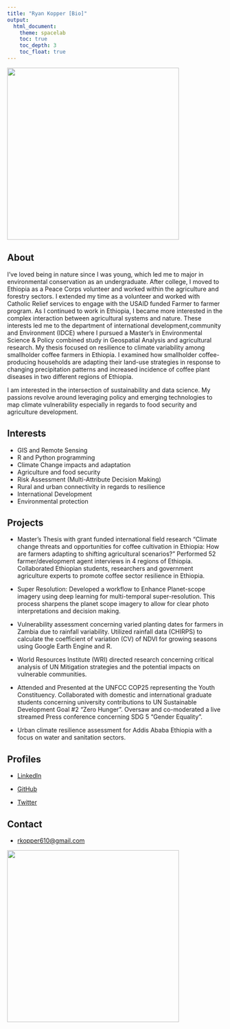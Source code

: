 ```yaml
---
title: "Ryan Kopper [Bio]"
output:
  html_document:
    theme: spacelab
    toc: true
    toc_depth: 3
    toc_float: true
---
```


![](img/Jane.png){width=400px}


## About

I’ve loved being in nature since I was young, which led me to major in environmental conservation as an undergraduate. After college, I moved to Ethiopia as a Peace Corps volunteer and worked within the agriculture and forestry sectors. I extended my time as a volunteer and worked with Catholic Relief services to engage with the USAID funded Farmer to farmer program. As I continued to work in Ethiopia, I became more interested in the complex interaction between agricultural systems and nature. These interests led me to the department of international development,community and Environment (IDCE) where I pursued a Master's in Environmental Science & Policy combined study in Geospatial Analysis and agricultural research. My thesis focused on resilience to climate variability among smallholder coffee farmers in Ethiopia. I examined how smallholder coffee-producing households are adapting their land-use strategies in response to changing precipitation patterns and increased incidence of coffee plant diseases in two different regions of Ethiopia. 

I am interested in the intersection of sustainability and data science. My passions revolve around leveraging policy and emerging technologies to map climate vulnerability especially in regards to food security and agriculture development. 



## Interests

* GIS and Remote Sensing
* R and Python programming
* Climate Change impacts and adaptation
* Agriculture and food security
* Risk Assessment (Multi-Attribute Decision Making)
* Rural and urban connectivity in regards to resilience
* International Development
* Environmental protection

## Projects

* Master’s Thesis with grant funded international field research “Climate change threats and opportunities for coffee cultivation in Ethiopia: How are farmers adapting to shifting agricultural scenarios?” Performed 52 farmer/development agent interviews in 4 regions of Ethiopia. Collaborated Ethiopian students, researchers and government agriculture experts to promote coffee sector resilience in Ethiopia. 

* Super Resolution: Developed a workflow to Enhance Planet-scope imagery using deep learning for multi-temporal super-resolution. This process sharpens the planet scope imagery to allow for clear photo interpretations and decision making.

* Vulnerability assessment concerning varied planting dates for farmers in Zambia due to rainfall variability. Utilized rainfall data (CHIRPS) to calculate the coefficient of variation (CV) of NDVI for growing seasons using Google Earth Engine and R. 

* World Resources Institute (WRI) directed research concerning critical analysis of UN Mitigation strategies and the potential impacts on vulnerable communities.

* Attended and Presented at the UNFCC COP25 representing the Youth Constituency. Collaborated with domestic and international graduate students concerning university contributions to UN Sustainable Development Goal #2 “Zero Hunger”. Oversaw and co-moderated a live streamed Press conference concerning SDG 5 “Gender Equality”. 

* Urban climate resilience assessment for Addis Ababa Ethiopia with a focus on water and sanitation sectors. 


## Profiles 

* [LinkedIn](https://www.linkedin.com/in/ryan-kopper-526305124/)

* [GitHub](http://github.com/rkopper610)

* [Twitter](https://twitter.com/rkopper610)

## Contact

* [rkopper610@gmail.com](mailto:rkopper610@gmail.com)

![](img/Buna.png){width=400px}
